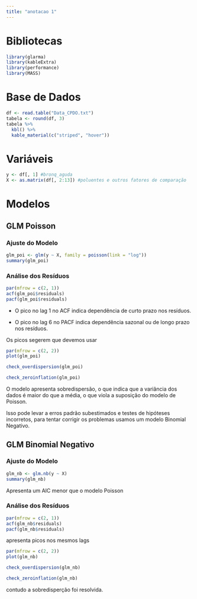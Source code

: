 ```yaml
---
title: "anotacao 1"
---
```


# Bibliotecas

```r
library(glarma)
library(kableExtra)
library(performance)
library(MASS)
```

# Base de Dados

```r
df <- read.table("Data_CPDO.txt")
tabela <- round(df, 3)
tabela %>% 
  kbl() %>% 
  kable_material(c("striped", "hover"))
```

# Variáveis

```r
y <- df[, 1] #bronq_aguda
X <- as.matrix(df[, 2:13]) #poluentes e outros fatores de comparação
```

# Modelos

## GLM Poisson

### Ajuste do Modelo

```r
glm_poi <- glm(y ~ X, family = poisson(link = "log"))
summary(glm_poi)
```

### Análise dos Resíduos

```r
par(mfrow = c(2, 1))
acf(glm_poi$residuals)
pacf(glm_poi$residuals)
```

-   O pico no lag 1 no ACF indica dependência de curto prazo nos resíduos.

-   O pico no lag 6 no PACF indica dependência sazonal ou de longo prazo nos resíduos.

Os picos segerem que devemos usar

```r
par(mfrow = c(2, 2))
plot(glm_poi)
```

```r
check_overdispersion(glm_poi)
```

```r
check_zeroinflation(glm_poi)
```

O modelo apresenta sobredispersão, o que indica que a variância dos dados é maior do que a média, o que viola a suposição do modelo de Poisson.

Isso pode levar a erros padrão subestimados e testes de hipóteses incorretos, para tentar corrigir os problemas usamos um modelo Binomial Negativo.

## GLM Binomial Negativo

### Ajuste do Modelo

```r
glm_nb <- glm.nb(y ~ X)
summary(glm_nb)
```

Apresenta um AIC menor que o modelo Poisson

### Análise dos Resíduos

```r
par(mfrow = c(2, 1))
acf(glm_nb$residuals)
pacf(glm_nb$residuals)
```

apresenta picos nos mesmos lags

```r
par(mfrow = c(2, 2))
plot(glm_nb)
```

```r
check_overdispersion(glm_nb)
```

```r
check_zeroinflation(glm_nb)
```

contudo a sobredisperção foi resolvida.